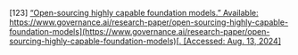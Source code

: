 \[123\]	[“Open-sourcing highly capable foundation models.” Available:](http://paperpile.com/b/Lj1YHA/vzlip) [https://www.governance.ai/research-paper/open-sourcing-highly-capable-foundation-models](https://www.governance.ai/research-paper/open-sourcing-highly-capable-foundation-models)[. \[Accessed: Aug. 13, 2024\]](http://paperpile.com/b/Lj1YHA/vzlip)